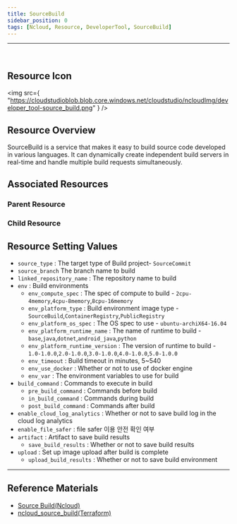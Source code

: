 ```yaml
---
title: SourceBuild
sidebar_position: 0
tags: [Ncloud, Resource, DeveloperTool, SourceBuild]
---
```


<hr />
<br />

## Resource Icon

<img
    src={
        "https://cloudstudioblob.blob.core.windows.net/cloudstudio/ncloudImg/developer_tool-source_build.png"
    }
/>

## Resource Overview

SourceBuild is a service that makes it easy to build source code developed in various languages. It can dynamically create independent build servers in real-time and handle multiple build requests simultaneously.

## Associated Resources

### Parent Resource

### Child Resource



## Resource Setting Values

-   `source_type` : The target type of Build project- `SourceCommit`
-   `source_branch`  The branch name to build
-   `linked_repository_name` : The repository name to build
-   `env` : Build environments
    -   `env_compute_spec` : The spec of compute to build - `2cpu-4memory`,`4cpu-8memory`,`8cpu-16memory`
    -   `env_platform_type` : Build environment image type - `SourceBuild`,`ContainerRegistry`,`PublicRegistry`
    -   `env_platform_os_spec` : The OS spec to use - `ubuntu-archiX64-16.04`
    -   `env_platform_runtime_name` : The name of runtime to build - `base`,`java`,`dotnet`,`android_java`,`python`
    -   `env_platform_runtime_version` : The version of runtime to build - `1.0-1.0.0`,`2.0-1.0.0`,`3.0-1.0.0`,`4.0-1.0.0`,`5.0-1.0.0`
    -   `env_timeout` : Build timeout in minutes, 5~540
    -   `env_use_docker` : Whether or not to use of docker engine
    -   `env_var` : The environment variables to use for build
-   `build_command` : Commands to execute in build
    -   `pre_build_command` : Commands before build
    -   `in_build_command` : Commands during build
    -   `post_build_command` : Commands after build
-   `enable_cloud_log_analytics` : Whether or not to save build log in the cloud log analytics
-   `enable_file_safer` : file safer 이용 안전 확인 여부
-   `artifact` : Artifact to save build results
    -   `save_build_results` : Whether or not to save build results
-   `upload` : Set up image upload after build is complete
    -   `upload_build_results` : Whether or not to save build environment


    

---

## Reference Materials

-   [Source Build(Ncloud)](https://www.ncloud.com/product/devTools/sourceBuild)
-   [ncloud_source_build(Terraform)](https://registry.terraform.io/providers/NaverCloudPlatform/ncloud/latest/en/docs/resources/nks_cluster)

